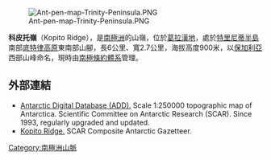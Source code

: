[[Image:Ant-pen-map-Trinity-Peninsula.PNG|thumb]]

'''科皮托嶺'''（Kopito Ridge），是[[南極洲|南極洲]]的山嶺，位於[[葛拉漢地|葛拉漢地]]，處於[[特里尼蒂半島|特里尼蒂半島]]南部[[底特律高原|底特律高原]]東南部山腳，長6公里、寬2.7公里，海拔高度900米，以[[保加利亞|保加利亞]]西部山峰命名，現時由[[南極條約體系|南極條約體系]]管理。

{{coord|64|08|14|S|59|05|07|W|display=title}}

==外部連結==
* [http://www.add.scar.org Antarctic Digital Database (ADD).] {{Wayback|url=http://www.add.scar.org/ |date=20170305000653 }} Scale 1:250000 topographic map of Antarctica. Scientific Committee on Antarctic Research (SCAR). Since 1993, regularly upgraded and updated.
* [http://data.aad.gov.au/aadc/gaz/scar/display_name.cfm?gaz_id=137235 Kopito Ridge.] {{Wayback|url=http://data.aad.gov.au/aadc/gaz/scar/display_name.cfm?gaz_id=137235 |date=20120612033347 }} SCAR Composite Antarctic Gazetteer.

{{Antarctica-geo-stub}}
[[Category:南極洲山脈|Category:南極洲山脈]]